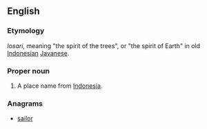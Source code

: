 ==English==

===Etymology===
{{etyl|jv}} ''losari'', meaning "the spirit of the trees", or "the spirit of Earth" in old [[Indonesian]] [[Javanese]].

===Proper noun===
{{en-proper noun}}

# A place name from [[Indonesia]].

===Anagrams===
* [[sailor#English|sailor]]